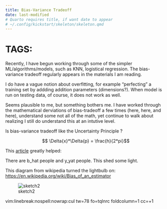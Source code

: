 ```yaml
---
title: Bias-Variance Tradeoff 
date: last-modified
# Quarto requires title, if want date to appear
# ~/.config/kickstart/skeleton/skeleton.qmd
---
```

#   TAGS:   

Recently, I have begun working  through some of the simpler
ML/algorithms/models, such as KNN, logistical regression.   The bias-variance
tradeoff regularly appears in the materials I am reading.

I do have a vague notion about overfitting, for example "perfecting" a
training set by addding addition parameters (dimensions?).   When model is run
on testing data, of course, it does not work as well.

Seems plausible to me, but something bothers me.   I have worked through the
mathematical derviations of bias-tradeoff a few times (here, here, and here),
understand some not all of the math, yet continue to walk about realizing I
still do understand this at an intutive level.

Is bias-variance tradeoff like the Uncertainty Principle ?

$$
\Delta{x}*\Delta{p} = \frac{h}{2*pi}$$

This [article](https://ryxcommar.com/2019/07/14/on-moving-from-statistics-to-machine-learning-the-final-stage-of-grief/) greatly helped: 

There  are b_hat people and y_yat people.   This shed some light.

This diagram from wikipedia turned the lightbulb on:
<https://en.wikipedia.org/wiki/Bias_of_an_estimator>


![sketch2](https://upload.wikimedia.org/wikipedia/commons/e/e5/Example_when_estimator_bias_is_good.svg)

vim:linebreak:nospell:nowrap:cul tw=78 fo=tqlnrc foldcolumn=1 cc=+1
